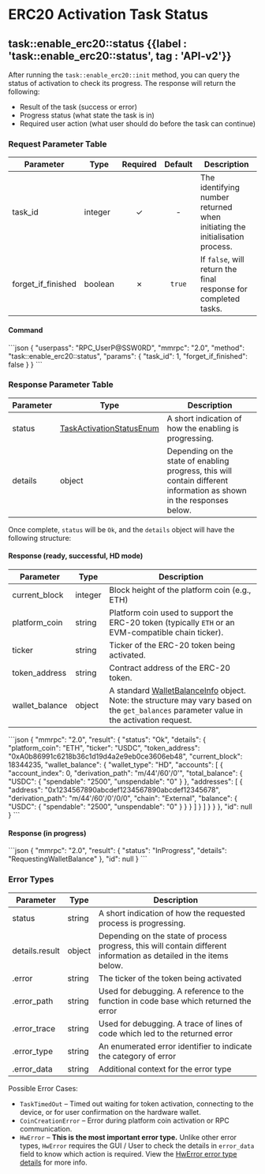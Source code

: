 
# ERC20 Activation Task Status

## task::enable\_erc20::status {{label : 'task::enable_erc20::status', tag : 'API-v2'}}

After running the `task::enable_erc20::init` method, you can query the status of activation to check its progress. The response will return the following:

*   Result of the task (success or error)
*   Progress status (what state the task is in)
*   Required user action (what user should do before the task can continue)

### Request Parameter Table

| Parameter            | Type    | Required | Default | Description                                                                 |
| -------------------- | ------- | :------: | :-----: | --------------------------------------------------------------------------- |
| task\_id             | integer |     ✓    |    -    | The identifying number returned when initiating the initialisation process. |
| forget\_if\_finished | boolean |     ✗    |  `true` | If `false`, will return the final response for completed tasks.             |

#### Command

<CodeGroup title="ERC-20 Activation Status" tag="POST" label="task::enable_erc20::status" mm2MethodDecorate="true">
  ```json
  {
    "userpass": "RPC_UserP@SSW0RD",
    "mmrpc": "2.0",
    "method": "task::enable_erc20::status",
    "params": {
      "task_id": 1,
      "forget_if_finished": false
    }
  }
  ```
</CodeGroup>

### Response Parameter Table

| Parameter | Type                                                                                                        | Description                                                                                                           |
| --------- | ----------------------------------------------------------------------------------------------------------- | --------------------------------------------------------------------------------------------------------------------- |
| status    | [TaskActivationStatusEnum](/komodo-defi-framework/api/common_structures/enums/#task-activation-status-enum) | A short indication of how the enabling is progressing.                                                                |
| details   | object                                                                                                      | Depending on the state of enabling progress, this will contain different information as shown in the responses below. |

Once complete, `status` will be `Ok`, and the `details` object will have the following structure:

#### Response (ready, successful, HD mode)

| Parameter       | Type    | Description                                                                                                                                                                                                          |
| --------------- | ------- | -------------------------------------------------------------------------------------------------------------------------------------------------------------------------------------------------------------------- |
| current\_block  | integer | Block height of the platform coin (e.g., ETH)                                                                                                                                                                        |
| platform\_coin  | string  | Platform coin used to support the ERC-20 token (typically `ETH` or an EVM-compatible chain ticker).                                                                                                                  |
| ticker          | string  | Ticker of the ERC-20 token being activated.                                                                                                                                                                          |
| token\_address  | string  | Contract address of the ERC-20 token.                                                                                                                                                                                |
| wallet\_balance | object  | A standard [WalletBalanceInfo](/komodo-defi-framework/api/common_structures/wallet/#wallet-balance-info) object. Note: the structure may vary based on the `get_balances` parameter value in the activation request. |

<CollapsibleSection expandedText="Hide Response" collapsedText="Show Response">
  ```json
  {
      "mmrpc": "2.0",
      "result": {
          "status": "Ok",
          "details": {
              "platform_coin": "ETH",
              "ticker": "USDC",
              "token_address": "0xA0b86991c6218b36c1d19d4a2e9eb0ce3606eb48",
              "current_block": 18344235,
              "wallet_balance": {
                  "wallet_type": "HD",
                  "accounts": [
                      {
                          "account_index": 0,
                          "derivation_path": "m/44'/60'/0'",
                          "total_balance": {
                              "USDC": {
                                  "spendable": "2500",
                                  "unspendable": "0"
                              }
                          },
                          "addresses": [
                              {
                                  "address": "0x1234567890abcdef1234567890abcdef12345678",
                                  "derivation_path": "m/44'/60'/0'/0/0",
                                  "chain": "External",
                                  "balance": {
                                      "USDC": {
                                          "spendable": "2500",
                                          "unspendable": "0"
                                      }
                                  }
                              }
                          ]
                      }
                  ]
              }
          }
      },
      "id": null
  }
  ```
</CollapsibleSection>

#### Response (in progress)

<CollapsibleSection expandedText="Hide Response" collapsedText="Show Response">
  ```json
  {
    "mmrpc": "2.0",
    "result": {
      "status": "InProgress",
      "details": "RequestingWalletBalance"
    },
    "id": null
  }
  ```
</CollapsibleSection>

### Error Types

| Parameter      | Type   | Description                                                                                                         |
| -------------- | ------ | ------------------------------------------------------------------------------------------------------------------- |
| status         | string | A short indication of how the requested process is progressing.                                                     |
| details.result | object | Depending on the state of process progress, this will contain different information as detailed in the items below. |
| .error         | string | The ticker of the token being activated                                                                             |
| .error\_path   | string | Used for debugging. A reference to the function in code base which returned the error                               |
| .error\_trace  | string | Used for debugging. A trace of lines of code which led to the returned error                                        |
| .error\_type   | string | An enumerated error identifier to indicate the category of error                                                    |
| .error\_data   | string | Additional context for the error type                                                                               |

Possible Error Cases:

*   `TaskTimedOut` – Timed out waiting for token activation, connecting to the device, or for user confirmation on the hardware wallet.
*   `CoinCreationError` – Error during platform coin activation or RPC communication.
*   `HwError` – **This is the most important error type.** Unlike other error types, `HwError` requires the GUI / User to check the details in `error_data` field to know which action is required. View the [HwError error type details](/komodo-defi-framework/api/v20/utils/task_init_trezor/status/#details-for-hw-error-error-type) for more info.
